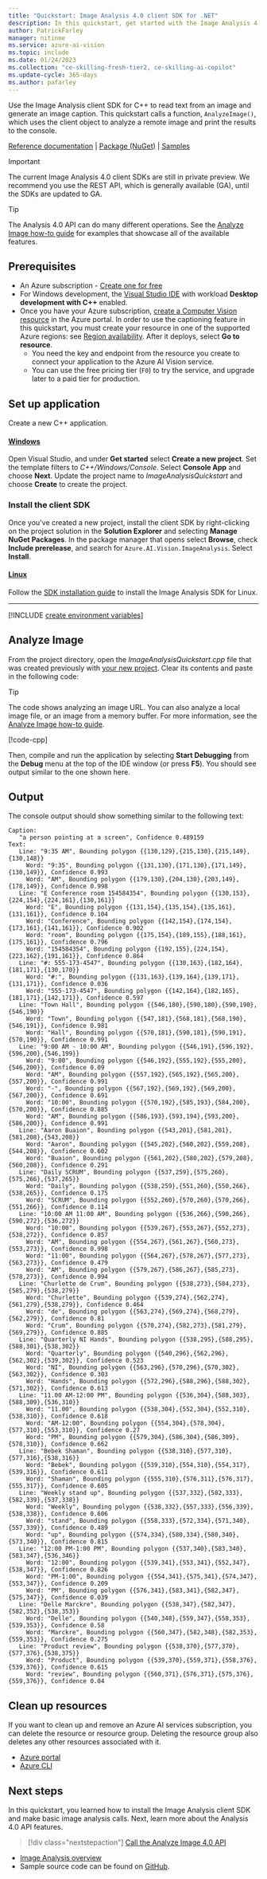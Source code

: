 ```yaml
---
title: "Quickstart: Image Analysis 4.0 client SDK for .NET"
description: In this quickstart, get started with the Image Analysis 4.0 client SDK for .NET.
author: PatrickFarley
manager: nitinme
ms.service: azure-ai-vision
ms.topic: include
ms.date: 01/24/2023
ms.collection: "ce-skilling-fresh-tier2, ce-skilling-ai-copilot"
ms.update-cycle: 365-days
ms.author: pafarley
---
```

 
<a name="HOLTop"></a>

Use the Image Analysis client SDK for C++ to read text from an image and generate an image caption. This quickstart calls a function, `AnalyzeImage()`, which uses the client object to analyze a remote image and print the results to the console.

[Reference documentation](/cpp/cognitive-services/vision) | [Package (NuGet)](https://www.nuget.org/packages/Azure.AI.Vision.ImageAnalysis) | [Samples](https://github.com/Azure-Samples/azure-ai-vision-sdk/tree/main/samples/cpp/image-analysis)

> [!IMPORTANT]
> The current Image Analysis 4.0 client SDKs are still in private preview. We recommend you use the REST API, which is generally available (GA), until the SDKs are updated to GA.

> [!TIP]
> The Analysis 4.0 API can do many different operations. See the [Analyze Image how-to guide](../../how-to/call-analyze-image-40.md) for examples that showcase all of the available features.

## Prerequisites

* An Azure subscription - [Create one for free](https://azure.microsoft.com/free/cognitive-services/)
* For Windows development, the [Visual Studio IDE](https://visualstudio.microsoft.com/vs/) with workload **Desktop development with C++** enabled.
* Once you have your Azure subscription, <a href="https://portal.azure.com/#create/Microsoft.CognitiveServicesComputerVision"  title="create a Computer Vision resource"  target="_blank">create a Computer Vision resource</a> in the Azure portal. In order to use the captioning feature in this quickstart, you must create your resource in one of the supported Azure regions: see [Region availability](./../../overview-image-analysis.md#region-availability). After it deploys, select **Go to resource**.
    * You need the key and endpoint from the resource you create to connect your application to the Azure AI Vision service. 
    * You can use the free pricing tier (`F0`) to try the service, and upgrade later to a paid tier for production.



## Set up application

Create a new C++ application.

#### [Windows](#tab/windows)

Open Visual Studio, and under **Get started** select **Create a new project**. Set the template filters to _C++/Windows/Console_. Select **Console App** and choose **Next**. Update the project name to _ImageAnalysisQuickstart_ and choose **Create** to create the project.

### Install the client SDK 

Once you've created a new project, install the client SDK by right-clicking on the project solution in the **Solution Explorer** and selecting **Manage NuGet Packages**. In the package manager that opens select **Browse**, check **Include prerelease**, and search for `Azure.AI.Vision.ImageAnalysis`. Select **Install**.

#### [Linux](#tab/linux)

Follow the [SDK installation guide](../../sdk/install-sdk.md?pivots=programming-language-csharp) to install the Image Analysis SDK for Linux.

---

[!INCLUDE [create environment variables](../environment-variables.md)]

## Analyze Image

From the project directory, open the _ImageAnalysisQuickstart.cpp_ file that was created previously with [your new project](#set-up-application). Clear its contents and paste in the following code:

> [!TIP]
> The code shows analyzing an image URL. You can also analyze a local image file, or an image from a memory buffer. For more information, see the [Analyze Image how-to guide](../../how-to/call-analyze-image-40.md).

[!code-cpp[](~/azure-ai-vision-sdk/docs/learn.microsoft.com/cpp/image-analysis/quick-start/quick-start.cpp?name=snippet_single)]


Then, compile and run the application by selecting **Start Debugging** from the **Debug** menu at the top of the IDE window (or press **F5**). You should see output similar to the one shown here.



## Output

The console output should show something similar to the following text:

```console
Caption:
   "a person pointing at a screen", Confidence 0.489159
Text:
   Line: "9:35 AM", Bounding polygon {{130,129},{215,130},{215,149},{130,148}}
     Word: "9:35", Bounding polygon {{131,130},{171,130},{171,149},{130,149}}, Confidence 0.993
     Word: "AM", Bounding polygon {{179,130},{204,130},{203,149},{178,149}}, Confidence 0.998
   Line: "E Conference room 154584354", Bounding polygon {{130,153},{224,154},{224,161},{130,161}}
     Word: "E", Bounding polygon {{131,154},{135,154},{135,161},{131,161}}, Confidence 0.104
     Word: "Conference", Bounding polygon {{142,154},{174,154},{173,161},{141,161}}, Confidence 0.902
     Word: "room", Bounding polygon {{175,154},{189,155},{188,161},{175,161}}, Confidence 0.796
     Word: "154584354", Bounding polygon {{192,155},{224,154},{223,162},{191,161}}, Confidence 0.864
   Line: "#: 555-173-4547", Bounding polygon {{130,163},{182,164},{181,171},{130,170}}
     Word: "#:", Bounding polygon {{131,163},{139,164},{139,171},{131,171}}, Confidence 0.036
     Word: "555-173-4547", Bounding polygon {{142,164},{182,165},{181,171},{142,171}}, Confidence 0.597
   Line: "Town Hall", Bounding polygon {{546,180},{590,180},{590,190},{546,190}}
     Word: "Town", Bounding polygon {{547,181},{568,181},{568,190},{546,191}}, Confidence 0.981
     Word: "Hall", Bounding polygon {{570,181},{590,181},{590,191},{570,190}}, Confidence 0.991
   Line: "9:00 AM - 10:00 AM", Bounding polygon {{546,191},{596,192},{596,200},{546,199}}
     Word: "9:00", Bounding polygon {{546,192},{555,192},{555,200},{546,200}}, Confidence 0.09
     Word: "AM", Bounding polygon {{557,192},{565,192},{565,200},{557,200}}, Confidence 0.991
     Word: "-", Bounding polygon {{567,192},{569,192},{569,200},{567,200}}, Confidence 0.691
     Word: "10:00", Bounding polygon {{570,192},{585,193},{584,200},{570,200}}, Confidence 0.885
     Word: "AM", Bounding polygon {{586,193},{593,194},{593,200},{586,200}}, Confidence 0.991
   Line: "Aaron Buaion", Bounding polygon {{543,201},{581,201},{581,208},{543,208}}
     Word: "Aaron", Bounding polygon {{545,202},{560,202},{559,208},{544,208}}, Confidence 0.602
     Word: "Buaion", Bounding polygon {{561,202},{580,202},{579,208},{560,208}}, Confidence 0.291
   Line: "Daily SCRUM", Bounding polygon {{537,259},{575,260},{575,266},{537,265}}
     Word: "Daily", Bounding polygon {{538,259},{551,260},{550,266},{538,265}}, Confidence 0.175
     Word: "SCRUM", Bounding polygon {{552,260},{570,260},{570,266},{551,266}}, Confidence 0.114
   Line: "10:00 AM 11:00 AM", Bounding polygon {{536,266},{590,266},{590,272},{536,272}}
     Word: "10:00", Bounding polygon {{539,267},{553,267},{552,273},{538,272}}, Confidence 0.857
     Word: "AM", Bounding polygon {{554,267},{561,267},{560,273},{553,273}}, Confidence 0.998
     Word: "11:00", Bounding polygon {{564,267},{578,267},{577,273},{563,273}}, Confidence 0.479
     Word: "AM", Bounding polygon {{579,267},{586,267},{585,273},{578,273}}, Confidence 0.994
   Line: "Churlette de Crum", Bounding polygon {{538,273},{584,273},{585,279},{538,279}}
     Word: "Churlette", Bounding polygon {{539,274},{562,274},{561,279},{538,279}}, Confidence 0.464
     Word: "de", Bounding polygon {{563,274},{569,274},{568,279},{562,279}}, Confidence 0.81
     Word: "Crum", Bounding polygon {{570,274},{582,273},{581,279},{569,279}}, Confidence 0.885
   Line: "Quarterly NI Hands", Bounding polygon {{538,295},{588,295},{588,301},{538,302}}
     Word: "Quarterly", Bounding polygon {{540,296},{562,296},{562,302},{539,302}}, Confidence 0.523
     Word: "NI", Bounding polygon {{563,296},{570,296},{570,302},{563,302}}, Confidence 0.303
     Word: "Hands", Bounding polygon {{572,296},{588,296},{588,302},{571,302}}, Confidence 0.613
   Line: "11.00 AM-12:00 PM", Bounding polygon {{536,304},{588,303},{588,309},{536,310}}
     Word: "11.00", Bounding polygon {{538,304},{552,304},{552,310},{538,310}}, Confidence 0.618
     Word: "AM-12:00", Bounding polygon {{554,304},{578,304},{577,310},{553,310}}, Confidence 0.27
     Word: "PM", Bounding polygon {{579,304},{586,304},{586,309},{578,310}}, Confidence 0.662
   Line: "Bebek Shaman", Bounding polygon {{538,310},{577,310},{577,316},{538,316}}
     Word: "Bebek", Bounding polygon {{539,310},{554,310},{554,317},{539,316}}, Confidence 0.611
     Word: "Shaman", Bounding polygon {{555,310},{576,311},{576,317},{555,317}}, Confidence 0.605
   Line: "Weekly stand up", Bounding polygon {{537,332},{582,333},{582,339},{537,338}}
     Word: "Weekly", Bounding polygon {{538,332},{557,333},{556,339},{538,338}}, Confidence 0.606
     Word: "stand", Bounding polygon {{558,333},{572,334},{571,340},{557,339}}, Confidence 0.489
     Word: "up", Bounding polygon {{574,334},{580,334},{580,340},{573,340}}, Confidence 0.815
   Line: "12:00 PM-1:00 PM", Bounding polygon {{537,340},{583,340},{583,347},{536,346}}
     Word: "12:00", Bounding polygon {{539,341},{553,341},{552,347},{538,347}}, Confidence 0.826
     Word: "PM-1:00", Bounding polygon {{554,341},{575,341},{574,347},{553,347}}, Confidence 0.209
     Word: "PM", Bounding polygon {{576,341},{583,341},{582,347},{575,347}}, Confidence 0.039
   Line: "Delle Marckre", Bounding polygon {{538,347},{582,347},{582,352},{538,353}}
     Word: "Delle", Bounding polygon {{540,348},{559,347},{558,353},{539,353}}, Confidence 0.58
     Word: "Marckre", Bounding polygon {{560,347},{582,348},{582,353},{559,353}}, Confidence 0.275
   Line: "Product review", Bounding polygon {{538,370},{577,370},{577,376},{538,375}}
     Word: "Product", Bounding polygon {{539,370},{559,371},{558,376},{539,376}}, Confidence 0.615
     Word: "review", Bounding polygon {{560,371},{576,371},{575,376},{559,376}}, Confidence 0.04
```

## Clean up resources

If you want to clean up and remove an Azure AI services subscription, you can delete the resource or resource group. Deleting the resource group also deletes any other resources associated with it.

* [Azure portal](../../../multi-service-resource.md?pivots=azportal#clean-up-resources)
* [Azure CLI](../../../multi-service-resource.md?pivots=azcli#clean-up-resources)

## Next steps

In this quickstart, you learned how to install the Image Analysis client SDK and make basic image analysis calls. Next, learn more about the Analysis 4.0 API features.


> [!div class="nextstepaction"]
>[Call the Analyze Image 4.0 API](../../how-to/call-analyze-image-40.md)

* [Image Analysis overview](../../overview-image-analysis.md)
* Sample source code can be found on [GitHub](https://github.com/Azure-Samples/azure-ai-vision-sdk).
